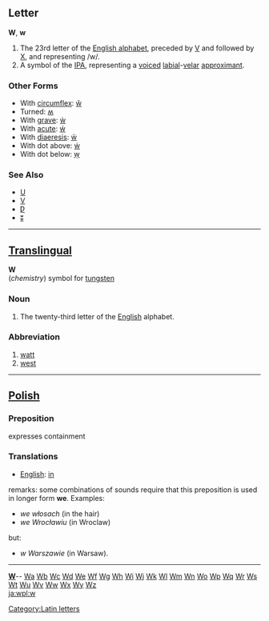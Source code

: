 ==Letter==
'''W''', '''w'''

#The 23rd letter of the [[Appendix:English alphabet|English alphabet]], preceded by [[V]] and followed by [[X]], and representing /w/.
#A symbol of the [[IPA]], representing a [[voiced]] [[labial]]-[[velar]] [[approximant]].
===Other Forms===
*With [[circumflex]]: [[ŵ]]
*Turned: [[ʍ]]
*With [[grave]]: [[ẁ]]
*With [[acute]]: [[ẃ]]
*With [[diaeresis]]: [[ẅ]]
*With dot above: [[ẇ]]
*With dot below: [[ẉ]]
===See Also===
*[[U]]
*[[V]]
*[[Ƿ]]
*[[ʬ]]
[[Category:Latin letters]]
----

==[[Translingual]]==

'''W'''<br>(''chemistry'') symbol for [[tungsten]]

===Noun===

# The twenty-third letter of the [[English]] alphabet.

===Abbreviation===

# [[watt]]
# [[west]]
----
==[[Polish]]==
===Preposition===
expresses containment
===Translations===
*[[English]]: [[in]]
remarks: some combinations of sounds require that this preposition is used in longer form '''we'''. Examples:
* ''we włosach'' (in the hair)
* ''we Wrocławiu'' (in Wroclaw)
but:
* ''w Warszawie'' (in Warsaw).
----
{{indexletters1}}  '''[http://wiktionary.org/w/wiki.phtml?title=Special:Allpages&from=W W] '''-- [http://wiktionary.org/w/wiki.phtml?title=Special:Allpages&from=Wa Wa] [http://wiktionary.org/w/wiki.phtml?title=Special:Allpages&from=Wb Wb] [http://wiktionary.org/w/wiki.phtml?title=Special:Allpages&from=Wc Wc] [http://wiktionary.org/w/wiki.phtml?title=Special:Allpages&from=Wd Wd] [http://wiktionary.org/w/wiki.phtml?title=Special:Allpages&from=We We] [http://wiktionary.org/w/wiki.phtml?title=Special:Allpages&from=Wf Wf] [http://wiktionary.org/w/wiki.phtml?title=Special:Allpages&from=Wg Wg] [http://wiktionary.org/w/wiki.phtml?title=Special:Allpages&from=Wh Wh] [http://wiktionary.org/w/wiki.phtml?title=Special:Allpages&from=Wi Wi] [http://wiktionary.org/w/wiki.phtml?title=Special:Allpages&from=Wj Wj] [http://wiktionary.org/w/wiki.phtml?title=Special:Allpages&from=Wk Wk] [http://wiktionary.org/w/wiki.phtml?title=Special:Allpages&from=Wl Wl] [http://wiktionary.org/w/wiki.phtml?title=Special:Allpages&from=Wm Wm] [http://wiktionary.org/w/wiki.phtml?title=Special:Allpages&from=Wn Wn] [http://wiktionary.org/w/wiki.phtml?title=Special:Allpages&from=Wo Wo] [http://wiktionary.org/w/wiki.phtml?title=Special:Allpages&from=Wp Wp] [http://wiktionary.org/w/wiki.phtml?title=Special:Allpages&from=Wq Wq] [http://wiktionary.org/w/wiki.phtml?title=Special:Allpages&from=Wr Wr] [http://wiktionary.org/w/wiki.phtml?title=Special:Allpages&from=Ws Ws] [http://wiktionary.org/w/wiki.phtml?title=Special:Allpages&from=Wt Wt] [http://wiktionary.org/w/wiki.phtml?title=Special:Allpages&from=Wu Wu] [http://wiktionary.org/w/wiki.phtml?title=Special:Allpages&from=Wv Wv] [http://wiktionary.org/w/wiki.phtml?title=Special:Allpages&from=Ww Ww] [http://wiktionary.org/w/wiki.phtml?title=Special:Allpages&from=Wx Wx] [http://wiktionary.org/w/wiki.phtml?title=Special:Allpages&from=Wy Wy] [http://wiktionary.org/w/wiki.phtml?title=Special:Allpages&from=Wz Wz]<br>
{{indexletters2}}
[[ja:w]][[pl:w]]